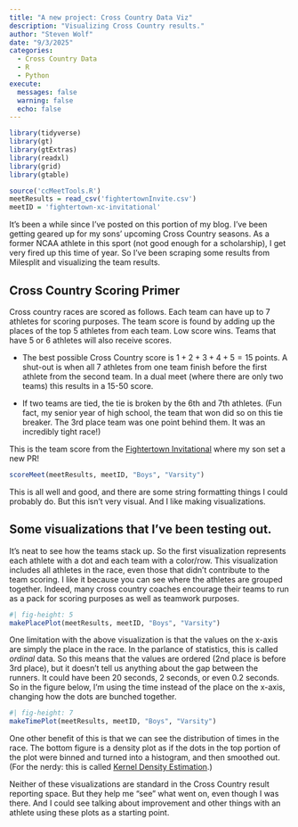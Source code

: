 ```yaml
---
title: "A new project: Cross Country Data Viz"
description: "Visualizing Cross Country results."
author: "Steven Wolf"
date: "9/3/2025"
categories:
  - Cross Country Data 
  - R
  - Python
execute: 
  messages: false
  warning: false
  echo: false
---
```


```r
library(tidyverse)
library(gt)
library(gtExtras)
library(readxl)
library(grid)
library(gtable)

source('ccMeetTools.R')
meetResults = read_csv('fightertownInvite.csv')
meetID = 'fightertown-xc-invitational'

```

It's been a while since I've posted on this portion of my blog. I've been getting geared up for my sons' upcoming Cross Country seasons. As a former NCAA athlete in this sport (not good enough for a scholarship), I get very fired up this time of year. So I've been scraping some results from Milesplit and visualizing the team results.

## Cross Country Scoring Primer
Cross country races are scored as follows. Each team can have up to 7 athletes for scoring purposes. The team score is found by adding up the places of the top 5 athletes from each team. Low score wins. Teams that have 5 or 6 athletes will also receive scores. 

- The best possible Cross Country score is $1+2+3+4+5=15$ points. A shut-out is when all 7 athletes from one team finish before the first athlete from the second team. In a dual meet (where there are only two teams) this results in a 15-50 score.

- If two teams are tied, the tie is broken by the 6th and 7th athletes. (Fun fact, my senior year of high school, the team that won did so on this tie breaker. The 3rd place team was one point behind them. It was an incredibly tight race!)

This is the team score from the [Fightertown Invitational](https://nc.milesplit.com/meets/655522-fightertown-xc-invitational-2025/results) where my son set a new PR!

```r
scoreMeet(meetResults, meetID, "Boys", "Varsity") 
```

This is all well and good, and there are some string formatting things I could probably do. But this isn't very visual. And I like making visualizations.

## Some visualizations that I've been testing out.
It's neat to see how the teams stack up. So the first visualization represents each athlete with a dot and each team with a color/row. This visualization includes all athletes in the race, even those that didn't contribute to the team scoring. I like it because you can see where the athletes are grouped together. Indeed, many cross country coaches encourage their teams to run as a pack for scoring purposes as well as teamwork purposes.

```r
#| fig-height: 5
makePlacePlot(meetResults, meetID, "Boys", "Varsity")
```

One limitation with the above visualization is that the values on the x-axis are simply the place in the race. In the parlance of statistics, this is called *ordinal* data. So this means that the values are ordered (2nd place is before 3rd place), but it doesn't tell us anything about the gap between the runners. It could have been 20 seconds, 2 seconds, or even 0.2 seconds. So in the figure below, I'm using the time instead of the place on the x-axis, changing how the dots are bunched together.

```r
#| fig-height: 7
makeTimePlot(meetResults, meetID, "Boys", "Varsity")
```

One other benefit of this is that we can see the distribution of times in the race. The bottom figure is a density plot as if the dots in the top portion of the plot were binned and turned into a histogram, and then smoothed out. (For the nerdy: this is called [Kernel Density Estimation](https://en.wikipedia.org/wiki/Kernel_density_estimation).)

Neither of these visualizations are standard in the Cross Country result reporting space. But they help me "see" what went on, even though I was there. And I could see talking about improvement and other things with an athlete using these plots as a starting point.